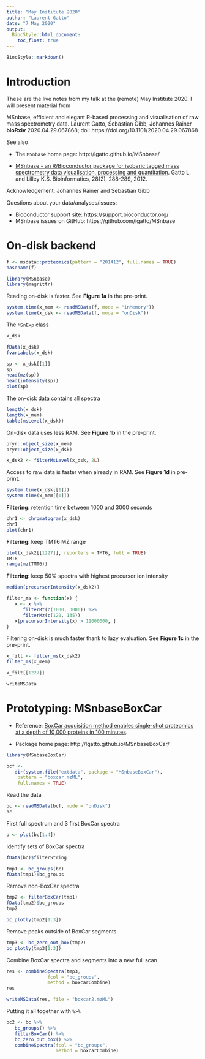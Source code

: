---
title: "May Institute 2020"
author: "Laurent Gatto"
date: "7 May 2020"
output:
  BiocStyle::html_document:
    toc_float: true
---



```{r style, echo = FALSE, results = 'asis'}
BiocStyle::markdown()
```

# Introduction

These are the live notes from my talk at the (remote) May Institute
2020. I will present material from 

   MSnbase, efficient and elegant R-based processing and visualisation
   of raw mass spectrometry data. Laurent Gatto, Sebastian Gibb,
   Johannes Rainer **bioRxiv** 2020.04.29.067868; doi:
   https://doi.org/10.1101/2020.04.29.067868

See also

- The `MSnbase` home page: http://lgatto.github.io/MSnbase/

- [MSnbase - an R/Bioconductor package for isobaric tagged mass
   spectrometry data visualisation, processing and
   quantitation](https://academic.oup.com/bioinformatics/article/28/2/288/199094). Gatto
   L. and Lilley K.S. Bioinformatics, 28(2), 288-289, 2012.

Acknowledgement: Johannes Rainer and Sebastian Gibb

Questions about your data/analyses/issues:

- Bioconductor support site: https://support.bioconductor.org/
- MSnbase issues on GitHub: https://github.com/lgatto/MSnbase


# On-disk backend


```{r}
f <- msdata::proteomics(pattern = "201412", full.names = TRUE)
basename(f)
```

```{r, message = FALSE}
library(MSnbase)
library(magrittr)
```

Reading on-disk is faster. See **Figure 1a** in the pre-print.

```{r}
system.time(x_mem <- readMSData(f, mode = "inMemory"))
system.time(x_dsk <- readMSData(f, mode = "onDisk"))
```

The `MSnExp` class

```{r}
x_dsk

fData(x_dsk)
fvarLabels(x_dsk)

sp <- x_dsk[[1]]
sp
head(mz(sp))
head(intensity(sp))
plot(sp)
```

The on-disk data contains all spectra

```{r}
length(x_dsk)
length(x_mem)
table(msLevel(x_dsk))
```

On-disk data uses less RAM. See **Figure 1b** in the pre-print.

```{r}
pryr::object_size(x_mem)
pryr::object_size(x_dsk)
```

```{r}
x_dsk2 <- filterMsLevel(x_dsk, 2L)
```

Access to raw data is faster when already in RAM. See **Figure 1d** in
pre-print.

```{r}
system.time(x_dsk[[1]])
system.time(x_mem[[1]])
```

**Filtering**: retention time between 1000 and 3000 seconds

```{r}
chr1 <- chromatogram(x_dsk)
chr1
plot(chr1)
```

**Filtering**: keep TMT6 MZ range

```{r}
plot(x_dsk2[[1227]], reporters = TMT6, full = TRUE)
TMT6
range(mz(TMT6))
```

**Filtering**: keep 50% spectra with highest precursor ion intensity

```{r}
median(precursorIntensity(x_dsk2))
```


```{r}
filter_ms <- function(x) {
   x <- x %>% 
      filterRt(c(1000, 3000)) %>% 
      filterMz(c(120, 135))
   x[precursorIntensity(x) > 11000000, ]
}
```

Filtering on-disk is much faster thank to lazy evaluation. See
**Figure 1c** in the pre-print.

```{r, warning = FALSE}
x_filt <- filter_ms(x_dsk2)
filter_ms(x_mem)
```


```{r}
x_filt[[1227]]
```


```{r, eval=FALSE}
writeMSData
```


# Prototyping: MSnbaseBoxCar

- Reference: [BoxCar acquisition method enables single-shot proteomics
  at a depth of 10,000 proteins in 100
  minutes](https://www.nature.com/articles/s41592-018-0003-5).

- Package home page: http://lgatto.github.io/MSnbaseBoxCar/


```{r}
library(MSnbaseBoxCar)

bcf <- 
   dir(system.file("extdata", package = "MSnbaseBoxCar"),
    pattern = "boxcar.mzML", 
    full.names = TRUE)
```

Read the data

```{r}
bc <- readMSData(bcf, mode = "onDisk") 
bc
```

First full spectrum and 3 first BoxCar spectra

```{r}
p <- plot(bc[1:4])
```

Identify sets of BoxCar spectra

```{r}
fData(bc)$filterString

tmp1 <- bc_groups(bc)
fData(tmp1)$bc_groups
```

Remove non-BoxCar spectra

```{r}
tmp2 <- filterBoxCar(tmp1)
fData(tmp2)$bc_groups
tmp2
```


```{r, warning = FALSE}
bc_plotly(tmp2[1:3])
```

Remove peaks outside of BoxCar segments

```{r, warning = FALSE}
tmp3 <- bc_zero_out_box(tmp2)
bc_plotly(tmp3[1:3])
```

Combine BoxCar spectra and segments into a new full scan

```{r}
res <- combineSpectra(tmp3, 
               fcol = "bc_groups",
               method = boxcarCombine)
res
```

```{r, eval=FALSE}
writeMSData(res, file = "boxcar2.mzML")
```

Putting it all together with `%>%`

```{r}
bc2 <- bc %>% 
   bc_groups() %>% 
   filterBoxCar() %>% 
   bc_zero_out_box() %>% 
   combineSpectra(fcol = "bc_groups",
                  method = boxcarCombine)

```

